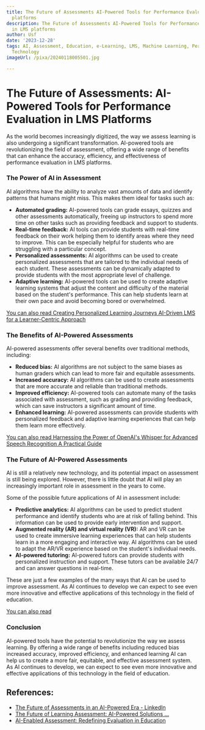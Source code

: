 ```yaml
---
title: The Future of Assessments AI-Powered Tools for Performance Evaluation in LMS
  platforms
description: The Future of Assessments AI-Powered Tools for Performance Evaluation
  in LMS platforms
author: Usf
date: '2023-12-28'
tags: AI, Assessment, Education, e-Learning, LMS, Machine Learning, Performance Evaluation,
  Technology
imageUrl: /pixa/20240118005501.jpg

---
```

# The Future of Assessments: AI-Powered Tools for Performance Evaluation  in LMS Platforms

As the world becomes increasingly digitized, the  way we assess learning is also  undergoing a significant transformation.  AI-powered tools are revolutionizing the field of  assessment, offering a wide range of benefits that can enhance the accuracy, efficiency, and effectiveness of performance evaluation in LMS platforms.

### The Power of AI in Assessment

AI  algorithms have the ability to  analyze vast amounts of data and identify patterns that humans might  miss.  This makes them ideal for tasks such as:

* **Automated grading:** AI-powered tools can grade essays, quizzes and other assessments  automatically, freeing  up instructors to spend more  time on other tasks such as providing feedback and support to students.
* **Real-time feedback:** AI tools  can provide students  with real-time feedback on their work helping them to identify areas where they need to improve. This can  be especially helpful for students who are struggling with a particular concept.
* **Personalized assessments:** AI algorithms can be used to create personalized assessments that are tailored to the  individual needs of each student. These assessments can be dynamically adapted to provide students  with the most  appropriate level  of challenge.
* **Adaptive learning:** AI-powered tools can be used to create adaptive  learning  systems that adjust the content and difficulty of the material based on the student's performance. This can help students learn at their own pace and avoid becoming bored or overwhelmed.

[You can also read Creating Personalized Learning Journeys AI-Driven LMS for a Learner-Centric Approach](Creating%20Personalized%20Learning%20Journeys%20AI-Driven%20LMS%20for%20a%20Learner-Centric%20Approach)


###  The Benefits of AI-Powered Assessments

AI-powered assessments offer several benefits over traditional  methods, including:

* **Reduced bias:** AI algorithms  are not subject to the same biases as human graders which can  lead to  more fair and  equitable assessments.
* **Increased accuracy:** AI algorithms can be used to create assessments that are more accurate and reliable than traditional methods.
* **Improved efficiency:** AI-powered tools can automate many of the tasks associated  with assessment, such as grading and providing feedback, which can save instructors a significant amount of time.
* **Enhanced learning:** AI-powered assessments can provide students  with personalized feedback and adaptive learning experiences that can help them learn more effectively.

[You can also read Harnessing the Power of OpenAI's Whisper for Advanced Speech Recognition A Practical Guide](Harnessing%20the%20Power%20of%20OpenAI%27s%20Whisper%20for%20Advanced%20Speech%20Recognition%20A%20Practical%20Guide)


### The Future of AI-Powered Assessments

AI  is still a relatively new technology, and its potential impact on assessment is still being  explored.  However, there is little doubt that AI will  play an increasingly important role in assessment in the years to come.

Some of the  possible future applications of AI in assessment  include:

* **Predictive analytics:** AI algorithms  can be used to predict student performance and identify students who are at risk  of falling behind. This information can be used to  provide early intervention and support.
* **Augmented  reality (AR) and virtual  reality  (VR):** AR and VR can be used to create  immersive learning experiences that  can help students learn in a more engaging and  interactive  way. AI algorithms can be used to adapt the  AR/VR experience based on the student's individual needs.
*  **AI-powered tutoring:**  AI-powered tutors can provide students with personalized instruction  and support. These tutors can be  available 24/7 and can answer questions in real-time.

These  are just a few examples of the many ways that AI can be used to improve assessment. As AI  continues to develop we can expect to see even more innovative and effective applications of this technology in the field of education.

[You can  also read ]()


### Conclusion

AI-powered tools have the potential to revolutionize  the way we  assess learning. By offering a wide range of benefits  including reduced bias increased accuracy, improved  efficiency, and enhanced learning AI  can help us to create a more fair, equitable, and  effective assessment  system. As AI continues to develop, we can expect to see even more  innovative and effective applications of  this  technology in the field of education.

## References:
- [The Future of Assessments in an AI-Powered Era - LinkedIn](https://www.linkedin.com/pulse/future-assessments-ai-powered-era-mariela-mott)
- [The Future of Learning Assessment: AI-Powered Solutions ...](https://www.linkedin.com/pulse/future-learning-assessment-ai-powered-solutions-transforming)
- [AI-Enabled Assessment: Redefining Evaluation in Education](https://www.hurix.com/ai-enabled-assessment-redefining-evaluation-in-education/)

